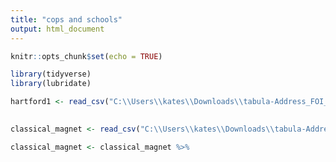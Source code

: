 ---
title: "cops and schools"
output: html_document
---

```{r setup, include=FALSE}
knitr::opts_chunk$set(echo = TRUE)
```


```{r}
library(tidyverse)
library(lubridate)
```
```{r}
hartford1 <- read_csv("C:\\Users\\kates\\Downloads\\tabula-Address_FOI__9_.csv", skip=1)
  


```
```{r}
classical_magnet <- read_csv("C:\\Users\\kates\\Downloads\\tabula-Address_FOI__10_.csv", skip=1)
```
```{r}
classical_magnet <- classical_magnet %>% 
  
```


